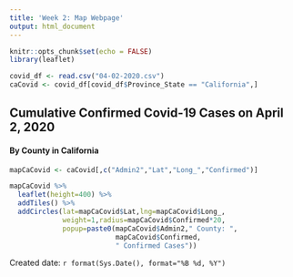 ```yaml
---
title: 'Week 2: Map Webpage'
output: html_document
---
```


```r
knitr::opts_chunk$set(echo = FALSE)
library(leaflet)
```

```r
covid_df <- read.csv("04-02-2020.csv")
caCovid <- covid_df[covid_df$Province_State == "California",]
```

## Cumulative Confirmed Covid-19 Cases on April 2, 2020
#### By County in California

```r
mapCaCovid <- caCovid[,c("Admin2","Lat","Long_","Confirmed")]

mapCaCovid %>%
  leaflet(height=400) %>%
  addTiles() %>%
  addCircles(lat=mapCaCovid$Lat,lng=mapCaCovid$Long_,
             weight=1,radius=mapCaCovid$Confirmed*20,
             popup=paste0(mapCaCovid$Admin2," County: ",
                          mapCaCovid$Confirmed,
                          " Confirmed Cases"))
```

Created date: `r format(Sys.Date(), format="%B %d, %Y")`
